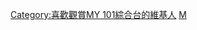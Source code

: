 {{Userbox
  |border-c=black
  |border-s=1
  |id=MY 101
  |id-c=white
  |id-fc=#FFCC00
  |id-s=11
  |info=這個用戶喜歡收看'''[[MY 101綜合台]]'''。
  |info-c=yellow
  |info-fc=green
  |info-s=9
}}
<includeonly>[[Category:喜歡觀賞MY 101綜合台的維基人]]</includeonly><noinclude>
[[Category:媒體用戶框模板|M]]
</noinclude>
<noinclude>